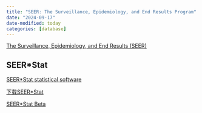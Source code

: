 ```yaml
---
title: "SEER: The Surveillance, Epidemiology, and End Results Program"
date: "2024-09-17"
date-modified: today
categories: [database] 
---
```




[The Surveillance, Epidemiology, and End Results (SEER)](https://seer.cancer.gov/)


## SEER*Stat

[SEER*Stat statistical software](https://seer.cancer.gov/seerstat/)

[下载SEER*Stat](https://seer.cancer.gov/seerstat/software/index.html)

[SEER*Stat Beta](https://seer.cancer.gov/seerstat/beta/index.html)